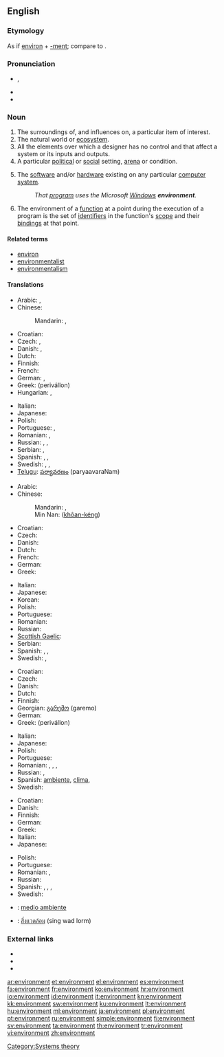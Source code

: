 {{also|Environment}}
==English==
{{wikipedia|dab=environment}}

===Etymology===
As if [[environ]] + [[-ment]]; compare to {{etyl|fr|-}} {{term|environnement}}<!-- Webster 1913-->. <!-- Century 1911: From French "environnement"; M-W online: nothing; Encarta: nothing.-->

===Pronunciation===
* {{IPA|/ɪnˈvaɪɹə(n)mɨnt/|/ɪnˈvaɪɚ(n)mɨnt/}}, {{SAMPA|/In"vaIr@(n)mInt/|/In"vaI@`(n)mInt/}}
* {{audio|En-us-environment.ogg|Audio (US)}}
* {{audio|En-uk-environment.ogg|Audio (UK)}}

===Noun===
{{en-noun}}

# The surroundings of, and influences on, a particular item of interest.
# The natural world or [[ecosystem]].
# All the elements over which a designer has no control and that affect a system or its inputs and outputs.
# A particular [[political]] or [[social]] setting, [[arena]] or condition.
# {{context|computing}} The [[software]] and/or [[hardware]] existing on any particular [[computer]] [[system]].
#: ''That [[program]] uses the Microsoft [[Windows]] '''environment'''.''
# {{programming}} The environment of a [[function]] at a point during the execution of a program is the set of [[identifiers]] in the function's [[scope]] and their [[bindings]] at that point.

====Related terms====
* [[environ]]
* [[environmentalist]]
* [[environmentalism]]

====Translations====
{{trans-top|area around something}}
* Arabic: {{t|ar|بيئة|f|tr=bii'a}},  {{t+|ar|محيط|m|tr=muHiiT}}
* Chinese:
*: Mandarin: {{t-|cmn|環境|sc=Hani}},  {{t-|cmn|环境|tr=huánjìng|sc=Hani}}
* Croatian: {{t+|hr|okruženje|n}}
* Czech: {{t+|cs|prostředí|n}}, {{t-|cs|okolí|n}}
* Danish: {{t-|da|miljø|n}}, {{t-|da|omgivelser|c|p}}
* Dutch: {{t+|nl|omgeving|c}}
* Finnish: {{t+|fi|ympäristö}}
* French: {{t+|fr|environnement|m}}
* German: {{t+|de|Umgebung}}, {{t+|de|Umwelt}}
* Greek: {{t+|el|περιβάλλον|n}} (perivállon)
* Hungarian: {{t+|hu|környezet}}, {{t+|hu|környék}}
{{trans-mid}}
* Italian: {{t+|it|ambiente|m}}
* Japanese: {{t+|ja|環境|tr=かんきょう, kankyō}}
* Polish: {{t+|pl|środowisko|n}}
* Portuguese: {{t+|pt|meio|m}}, {{t+|pt|ambiente|m}}
* Romanian: {{t-|ro|mediu|n}}, {{t-|ro|ambient|n}}
* Russian: {{t+|ru|среда|f|tr=sredá}},  {{t|ru|окружающая среда|f|tr=okružájuščaja sredá}},  {{t|ru|окружение|n|tr=okružénije}}
* Serbian: {{t-|sr|okolina|f}}, {{t-|sr|okruženje|n}}
* Spanish: {{t+|es|ambiente}}, {{t+|es|medio}}, {{t+|es|entorno}}
* Swedish: {{t+|sv|miljö}}, {{t+|sv|natur}},  {{t|sv|omgivning|c}}
* [[Telugu]]: [[పర్యావరణం]] (paryaavaraNam)
{{trans-bottom}}

{{trans-top|natural world or ecosystem}}
* Arabic: {{t|ar|بيئة|f|tr=bii'a}}
* Chinese:
*: Mandarin: {{t-|cmn|環境|sc=Hani}},  {{t-|cmn|环境|tr=huánjìng|sc=Hani}}
*: Min Nan: {{zh-ts|環境|环境}} ([[khôan-kéng]])
* Croatian: {{t-|hr|ekosustav|m}}
* Czech: {{t+|cs|životní prostředí|n}}
* Danish: {{t-|da|miljø|n}}
* Dutch: {{t+|nl|milieu|n}}
* French: {{t+|fr|environnement|m}}
* German: {{t+|de|Umwelt|f}}
* Greek: {{t+|el|περιβάλλον|n|tr=periválon}}
{{trans-mid}}
* Italian: {{t+|it|ambiente|m}}
* Japanese: {{t+|ja|環境|tr=かんきょう, kankyō}}
* Korean: {{t+|ko|환경|sc=Hang}}
* Polish: {{t+|pl|ekosystem|m}}
* Portuguese: {{t|pt|meio ambiente|m}}
* Romanian: {{t-|ro|ecosistem|n}}
* Russian: {{t|ru|окружающая среда|f|tr=okružájuščaja sredá}}
* [[Scottish Gaelic]]: {{t-|gd|àrainneachd|f|xs=Scottish Gaelic}}
* Serbian: {{t-|sr|okolina|f}}
* Spanish: {{t+|es|medio ambiente}}, {{t+|es|naturaleza}}, {{t+|es|ecosistema}}
* Swedish: {{t+|sv|miljö|c}},  {{t+|sv|ekosystem|n}}
{{trans-bottom}}

{{trans-top|political or social setting, arena or condition}}
* Croatian: {{t+|hr|okruženje|n}}
* Czech: {{t+|cs|prostředí|n}}
* Danish: {{t-|da|miljø|n}}
* Dutch: {{t+|nl|milieu}}
* Finnish: {{t+|fi|ympäristö}}
* Georgian: [[გარემო]] (garemo)
* German: {{t+|de|Umfeld}}
* Greek: {{t+|el|περιβάλλον|n}} (perivállon)
{{trans-mid}}
* Italian: {{t+|it|ambiente|m}}
* Japanese: {{t+|ja|環境|tr=かんきょう, kankyō}}
* Polish: {{t+|pl|środowisko|n}}
* Portuguese: {{t+|pt|ambiente|m}}
* Romanian: {{t-|ro|ambient}}, {{t-|ro|mediu|n}}, {{t-|ro|climat|n}}, {{t-|ro|clima|f}}
* Russian: {{t+|ru|среда|f|tr=sredá}}, {{t|ru|окружение|n|tr=okružénije}}
* Spanish: [[ambiente]], [[clima]],
* Swedish: {{t+|sv|miljö}}
{{trans-bottom}}

{{trans-top|software or hardware on a computer}}
* Croatian: {{t-|hr|okolina|f}}
* Danish: {{t-|da|miljø|n}}
* Finnish: {{t+|fi|ympäristö}}
* German: {{t+|de|Umgebung|f}}
* Greek: {{t+|el|περιβάλλον|n|tr=periválon}}
* Italian: {{t+|it|ambiente|m}}
* Japanese: {{t+|ja|環境|tr=かんきょう, kankyō}}
{{trans-mid}}
* Polish: {{t+|pl|środowisko|n}}
* Portuguese: {{t+|pt|ambiente|m}}
* Romanian: {{t-|ro|mediu|n}},{{t+|ro|sistem de operare|n}}
* Russian: {{t+|ru|конфигурация|f|tr=konfigurácija}}
* Spanish: {{t+|es|sistema operativo}}, {{t+|es|programa}}, {{t+|es|medio}},  {{t+|es|entorno|m}}
* Swedish: {{t+|sv|miljö}}
{{trans-bottom}}

{{checktrans-top}}
{{trans-mid}}
* {{ttbc|Spanish}}: [[medio ambiente]]
* {{ttbc|Thai}}: [[สิ่งแวดล้อม]] (sing wad lorm)
{{trans-bottom}}

===External links===
* {{R:Webster 1913}}
* {{R:Century 1911}}
* {{R:OneLook}}

[[Category:Systems theory]]

[[ar:environment]]
[[et:environment]]
[[el:environment]]
[[es:environment]]
[[fa:environment]]
[[fr:environment]]
[[ko:environment]]
[[hr:environment]]
[[io:environment]]
[[id:environment]]
[[it:environment]]
[[kn:environment]]
[[kk:environment]]
[[sw:environment]]
[[ku:environment]]
[[lt:environment]]
[[hu:environment]]
[[ml:environment]]
[[ja:environment]]
[[pl:environment]]
[[pt:environment]]
[[ru:environment]]
[[simple:environment]]
[[fi:environment]]
[[sv:environment]]
[[ta:environment]]
[[th:environment]]
[[tr:environment]]
[[vi:environment]]
[[zh:environment]]